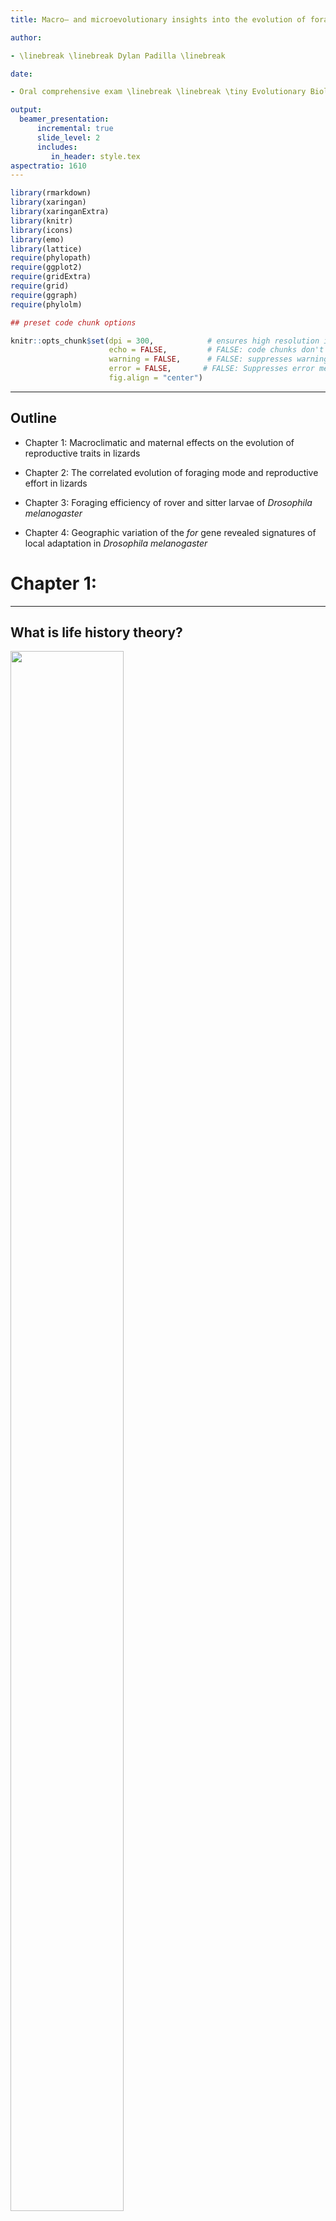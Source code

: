 ```yaml
---
title: Macro– and microevolutionary insights into the evolution of foraging behavior and life history traits

author:

- \linebreak \linebreak Dylan Padilla \linebreak

date:

- Oral comprehensive exam \linebreak \linebreak \tiny Evolutionary Biology PhD Program \linebreak School of Life Sciences \linebreak July 18, 2023

output:
  beamer_presentation:
      incremental: true
      slide_level: 2
      includes:
         in_header: style.tex
aspectratio: 1610
---
```


```r

library(rmarkdown)
library(xaringan)
library(xaringanExtra)
library(knitr)
library(icons)
library(emo)
library(lattice)
require(phylopath)
require(ggplot2)
require(gridExtra)
require(grid)
require(ggraph)
require(phylolm)

## preset code chunk options

knitr::opts_chunk$set(dpi = 300,            # ensures high resolution images
                      echo = FALSE,         # FALSE: code chunks don't show
                      warning = FALSE,      # FALSE: suppresses warning messages
                      error = FALSE,       # FALSE: Suppresses error messages
                      fig.align = "center")

```



***

## Outline

- Chapter 1: Macroclimatic and maternal effects on the evolution of reproductive traits in lizards

- Chapter 2: The correlated evolution of foraging mode and reproductive effort in lizards

- Chapter 3: Foraging efficiency of rover and sitter larvae of *Drosophila melanogaster*

- Chapter 4: Geographic variation of the *for* gene revealed signatures of local adaptation in *Drosophila melanogaster*


# Chapter 1:


***

## What is life history theory?

\begincols
  \begincol{.48\textwidth}

\justifying

![](imgs/hatchlings.jpeg){#id .class width=60% height=80%}
![](imgs/lizard_eggs.jpeg){#id .class width=70% height=70%}
<br><br>
  \endcol
\begincol{.48\textwidth}

\justifying

![](imgs/komodo_dragon.jpeg){#id .class width=80% height=70%}
![](imgs/phrynosoma.jpeg)

  \endcol
\endcols

***

## Optimal reproductive tactics

```r

knitr::include_graphics("imgs/hyp1.png")

```

***

## Optimal reproductive tactics

```r

knitr::include_graphics("imgs/hyp2.png")

```

***

## Optimal reproductive tactics

```r

knitr::include_graphics("imgs/hyp3.png")

```

***

## Relationships among environmental/body temperature and life-history traits

\begincols
  \begincol{.48\textwidth}


\justifying

![](imgs/rev_hyp.jpeg)

  \endcol
\begincol{.48\textwidth}

\justifying

![](imgs/tree4.jpeg)

  \endcol
\endcols


***

\centering

![](imgs/agamidae.jpeg){#id .class height=25% width=30%}
![](imgs/anguidae.jpeg){#id .class height=25% width=30%}
![](imgs/chamaeleonidae.jpeg){#id .class height=25% width=30%}
![](imgs/gekkonidae.jpeg){#id .class height=25% width=45%}
![](imgs/gymnophthalmidae.jpeg){#id .class height=25% width=30%}
![](imgs/dactyloidae.jpeg){#id .class height=25% width=30%}
![](imgs/iguanidae.jpeg){#id .class height=25% width=30%}
![](imgs/lacertidae.jpeg){#id .class height=25% width=30%}
![](imgs/sphaerodactylidae.jpeg){#id .class height=25% width=30%}
![](imgs/teiidae.jpeg){#id .class height=25% width=30%}
![](imgs/liolaemidae.jpeg){#id .class height=25% width=30%}
![](imgs/phrynosomatidae.jpeg){#id .class height=25% width=35%}


***

\centering

![](imgs/worldclim.png){#id .class height=25% width=70%} \linebreak
![](imgs/map2.png){#id .class height=50% width=50%} \linebreak \linebreak

Phylogenetic path analysis, package \textit{phylopath} in R

***

## A model describing a direct and an indirect effect of precipitation on the evolution of reproductive traits was strongly supported \linebreak

\begincols
  \begincol{.48\textwidth}


\justifying

![](imgs/mod_sel.jpeg)

  \endcol
\begincol{.48\textwidth}

\justifying

![](imgs/rev_pannel.jpeg)

  \endcol
\endcols


# Chapter 2:

***

## The foraging-mode paradigm \linebreak

\begincols
  \begincol{.48\textwidth}


\justifying

![](imgs/teiid.png){#id .class width=90% height=70%}
![](imgs/tiliqua.jpeg)
<br><br>
  \endcol
\begincol{.48\textwidth}

\justifying

![](imgs/sidewinder.png){#id .class width=90% height=80%}
![](imgs/snapping-turtle.jpeg)

  \endcol
\endcols


***

```r


require(shape)

par(mar = c(1, 1, 1, 1))
plot(NA, NA, xlim = c(0, 10), ylim = c(-1, 10), ann = FALSE, axes = FALSE)


text(5, 10, "Foraging mode")
segments(3.5, 9.6, 6.5, 9.6, lwd = 2)
segments(3.5, 10.4, 6.5, 10.4, lwd = 2)
segments(3.5, 10.4, 3.5, 9.6, lwd = 2)
segments(6.5, 10.4, 6.5, 9.6, lwd = 2)
text(5, 7, "Distance traveled")
segments(3.5, 6.5, 6.5, 6.5, lwd = 2)
segments(3.5, 7.5, 6.5, 7.5, lwd = 2)
segments(3.5, 6.5, 3.5, 7.5, lwd = 2)
segments(6.5, 7.5, 6.5, 6.5, lwd = 2)
text(8.6, 7, "Predation risk")
segments(7.5, 6.5, 9.8, 6.5, lwd = 2)
segments(7.5, 7.5, 9.8, 7.5, lwd = 2)
segments(7.5, 6.5, 7.5, 7.5, lwd = 2)
segments(9.8, 7.5, 9.8, 6.5, lwd = 2)

Arrows(5, 9.5, 5, 7.8, lwd = 2, arr.type = "triangle")
Arrows(6.6, 7, 7, 7, lwd = 2, arr.type = "triangle")

```

***


```r

par(mar = c(1, 1, 1, 1))
plot(NA, NA, xlim = c(0, 10), ylim = c(-1, 10), ann = FALSE, axes = FALSE)


text(5, 10, "Foraging mode")
segments(3.5, 9.6, 6.5, 9.6, lwd = 2)
segments(3.5, 10.4, 6.5, 10.4, lwd = 2)
segments(3.5, 10.4, 3.5, 9.6, lwd = 2)
segments(6.5, 10.4, 6.5, 9.6, lwd = 2)
text(5, 7, "Distance traveled")
segments(3.5, 6.5, 6.5, 6.5, lwd = 2)
segments(3.5, 7.5, 6.5, 7.5, lwd = 2)
segments(3.5, 6.5, 3.5, 7.5, lwd = 2)
segments(6.5, 7.5, 6.5, 6.5, lwd = 2)
text(8.6, 7, "Predation risk")
segments(7.5, 6.5, 9.8, 6.5, lwd = 2)
segments(7.5, 7.5, 9.8, 7.5, lwd = 2)
segments(7.5, 6.5, 7.5, 7.5, lwd = 2)
segments(9.8, 7.5, 9.8, 6.5, lwd = 2)
text(8.64, 3.7, "Reproductive effort")
segments(7.2, 4.2, 10.1, 4.2, lwd = 2)
segments(7.2, 3.2, 10.1, 3.2, lwd = 2)
segments(7.2, 4.2, 7.2, 3.2, lwd = 2)
segments(10.1, 3.2, 10.1, 4.2, lwd = 2)

Arrows(5, 9.5, 5, 7.8, lwd = 2, arr.type = "triangle")
Arrows(6.6, 7, 7, 7, lwd = 2, arr.type = "triangle")
Arrows(8.7, 4.8, 8.7, 6.1, lwd = 2, arr.type = "triangle")
Arrows(8.7, 6.1, 8.7, 4.8, lwd = 2, arr.type = "triangle")
Arrows(8.3, 4.76, 6.3, 6.2, lwd = 2, arr.type = "triangle")


```


***


```r


par(mar = c(1, 1, 1, 1))
plot(NA, NA, xlim = c(0, 10), ylim = c(-1, 10), ann = FALSE, axes = FALSE)


text(5, 10, "Foraging mode")
segments(3.5, 9.6, 6.5, 9.6, lwd = 2)
segments(3.5, 10.4, 6.5, 10.4, lwd = 2)
segments(3.5, 10.4, 3.5, 9.6, lwd = 2)
segments(6.5, 10.4, 6.5, 9.6, lwd = 2)
text(5, 7, "Distance traveled")
segments(3.5, 6.5, 6.5, 6.5, lwd = 2)
segments(3.5, 7.5, 6.5, 7.5, lwd = 2)
segments(3.5, 6.5, 3.5, 7.5, lwd = 2)
segments(6.5, 7.5, 6.5, 6.5, lwd = 2)
text(8.6, 7, "Predation risk")
segments(7.5, 6.5, 9.8, 6.5, lwd = 2)
segments(7.5, 7.5, 9.8, 7.5, lwd = 2)
segments(7.5, 6.5, 7.5, 7.5, lwd = 2)
segments(9.8, 7.5, 9.8, 6.5, lwd = 2)
text(8.64, 3.7, "Reproductive effort")
segments(7.2, 4.2, 10.1, 4.2, lwd = 2)
segments(7.2, 3.2, 10.1, 3.2, lwd = 2)
segments(7.2, 4.2, 7.2, 3.2, lwd = 2)
segments(10.1, 3.2, 10.1, 4.2, lwd = 2)
text(4.97, 3.7, "Energy gain")
segments(3.7, 4.2, 6.2, 4.2, lwd = 2)
segments(3.7, 3.2, 6.2, 3.2, lwd = 2)
segments(3.7, 4.2, 3.7, 3.2, lwd = 2)
segments(6.2, 4.2, 6.2, 3.2, lwd = 2)


Arrows(5, 9.5, 5, 7.8, lwd = 2, arr.type = "triangle")
Arrows(6.6, 7, 7, 7, lwd = 2, arr.type = "triangle")
Arrows(8.7, 4.8, 8.7, 6.1, lwd = 2, arr.type = "triangle")
Arrows(8.7, 6.1, 8.7, 4.8, lwd = 2, arr.type = "triangle")
Arrows(8.3, 4.76, 6.3, 6.2, lwd = 2, arr.type = "triangle")
Arrows(5, 4.8, 5, 6.1, lwd = 2, arr.type = "triangle")
Arrows(5, 9.5, 5, 7.8, lwd = 2, arr.type = "triangle")
Arrows(5, 6.3, 5, 4.8, lwd = 2, arr.type = "triangle")

```

***


```r

par(mar = c(1, 1, 1, 1))
plot(NA, NA, xlim = c(0, 10), ylim = c(-1, 10), ann = FALSE, axes = FALSE)
text(5, 10, "Foraging mode")
segments(3.5, 9.6, 6.5, 9.6, lwd = 2)
segments(3.5, 10.4, 6.5, 10.4, lwd = 2)
segments(3.5, 10.4, 3.5, 9.6, lwd = 2)
segments(6.5, 10.4, 6.5, 9.6, lwd = 2)
text(5, 7, "Distance traveled")
segments(3.5, 6.5, 6.5, 6.5, lwd = 2)
segments(3.5, 7.5, 6.5, 7.5, lwd = 2)
segments(3.5, 6.5, 3.5, 7.5, lwd = 2)
segments(6.5, 7.5, 6.5, 6.5, lwd = 2)
text(4.97, 3.7, "Energy gain")
segments(3.7, 4.2, 6.2, 4.2, lwd = 2)
segments(3.7, 3.2, 6.2, 3.2, lwd = 2)
segments(3.7, 4.2, 3.7, 3.2, lwd = 2)
segments(6.2, 4.2, 6.2, 3.2, lwd = 2)
text(8.6, 7, "Predation risk")
segments(7.5, 6.5, 9.8, 6.5, lwd = 2)
segments(7.5, 7.5, 9.8, 7.5, lwd = 2)
segments(7.5, 6.5, 7.5, 7.5, lwd = 2)
segments(9.8, 7.5, 9.8, 6.5, lwd = 2)
text(8.64, 3.7, "Reproductive effort")
segments(7.2, 4.2, 10.1, 4.2, lwd = 2)
segments(7.2, 3.2, 10.1, 3.2, lwd = 2)
segments(7.2, 4.2, 7.2, 3.2, lwd = 2)
segments(10.1, 3.2, 10.1, 4.2, lwd = 2)
text(1.57, 3.7, "Energy expenditure")
segments(0, 4.2, 3.1, 4.2, lwd = 2)
segments(0, 3.2, 3.1, 3.2, lwd = 2)
segments(0, 4.2, 0, 3.2, lwd = 2)
segments(3.1, 4.2, 3.1, 3.2, lwd = 2)
Arrows(5, 9.5, 5, 7.8, lwd = 2, arr.type = "triangle")
Arrows(5, 6.3, 5, 4.8, lwd = 2, arr.type = "triangle")
Arrows(5, 4.8, 5, 6.1, lwd = 2, arr.type = "triangle")
Arrows(3.8, 6.3, 2, 4.8, lwd = 2, arr.type = "triangle")
Arrows(8.3, 4.76, 6.3, 6.2, lwd = 2, arr.type = "triangle")
Arrows(8.7, 6.1, 8.7, 4.8, lwd = 2, arr.type = "triangle")
Arrows(8.7, 4.8, 8.7, 6.1, lwd = 2, arr.type = "triangle")
Arrows(6.6, 7, 7, 7, lwd = 2, arr.type = "triangle")
Arrows(7.1, 3.7, 6.5, 3.7, lwd = 2, arr.type = "triangle")
Arrows(6.5, 3.7, 7.0, 3.7, lwd = 2, arr.type = "triangle")


```


***

## Functional reproductive volume

\centering

![](imgs/model1.jpg){#id .class width=50% height=100%}


***

## Data source and description of variables

![](imgs/Meiri-2018.jpeg)


- Hatchling mass
- Offspring number
- Female mass
- Scaled-mass index


\[Reproductive\; output=Hatchling\; size \times Offspring\; number \]


***

## Ancestral reconstruction of foraging mode

\justifying

- We used a set of continuous-time, discrete-state Markov chain models

- We fitted three different models to our data, using the function `make.simmap` from the `phytools` package of R v.1.0.1


***

## Effects of maternal mass and foraging mode on reproductive output

\justifying

- We used PGLS to model the relationship among maternal mass, foraging mode and reproductive output through the `gls` function from the `nlme` package of R v.3.1.153


***

\begincols
  \begincol{.48\textwidth}


![](imgs/foraging-tree.jpeg){#id .class height=115% width=115%}

  \endcol
\begincol{.48\textwidth}

1. Sit-and-wait foraging is the most likely ancestral state \linebreak
2. Foraging mode is conserved among lizards

  \endcol
\endcols

***

## The evolution of reproductive effort in lizards was driven by an interaction between maternal mass and foraging mode

\centering

![](imgs/Figure3.jpeg){#id .class height=80% width=80%}

***

```r


## A


bertalanffy <- function(la, k, t){
    la <- as.numeric(la)
    k <- as.numeric(k)
    t <- as.numeric(t)
    la*(1 - 4*exp(-k*t))
}
fem1 <- bertalanffy(la = 4, k = 0.3, t = seq(1, 35, 1))
fem2 <- bertalanffy(la = 4.9, k = 0.25, t = seq(1, 35, 1))
par(mar = c(7, 7, 2, 2))
plot(fem1 - 0.7 ~ seq(1, 35, 1), xlim = c(-2, 35), ylim = c(-6, 8), type = "l", lwd = 4, xaxt = "n", yaxt = "n", ylab = "Cumulative energy gain (m)", xlab = "time (t)", cex.lab = 2)
box(lwd = 2)
lines(seq(1, 35, 1) - 0.48, fem2, lwd = 4, lty = 4)
legend("topleft", legend = c("large female", "small female"), lty = c(4, 1), lwd = c(4, 4), bty = "n", cex = 1)


```


***


```r

## B
fem3 <- bertalanffy(la = 5, k = 0.082, t = seq(1, 35, 1))
fem4 <- bertalanffy(la = 10, k = 0.21, t = seq(1, 35, 1))
par(mar = c(7, 7, 2, 2))
plot(fem3 - 0.7 ~ seq(1, 35, 1), xlim = c(4, 35), ylim = c(-6, 5), type = "l", lwd = 4,  col = "skyblue", xaxt = "n", yaxt = "n", ylab = "Cumulative energy gain (m)", xlab = " ", cex.lab = 2)
box(lwd = 2)
lines(seq(1, 35, 1), fem4 - 8, lwd = 4, lty = 2, col = "purple")
legend("topleft", legend = c("sit and wait", "widely foraging"), lty = c(1, 2), lwd = c(4, 4), col = c("skyblue", "purple"), bty = "n", cex = 1)
mtext("time (t)", side = 1, at = 25, line = 0.9, cex = 2)

```


***


```r

## B
fem3 <- bertalanffy(la = 5, k = 0.082, t = seq(1, 35, 1))
fem4 <- bertalanffy(la = 10, k = 0.21, t = seq(1, 35, 1))
par(mar = c(7, 7, 2, 2))
plot(fem3 - 0.7 ~ seq(1, 35, 1), xlim = c(4, 35), ylim = c(-6, 5), type = "l", lwd = 4,  col = "skyblue", xaxt = "n", yaxt = "n", ylab = "Cumulative energy gain (m)", xlab = " ", cex.lab = 2)
box(lwd = 2)
lines(seq(1, 35, 1), fem4 - 8, lwd = 4, lty = 2, col = "purple")
segments(2.6, -6.5, 25, 6.2, lwd = 4)
segments(2.6, -6.5, 33.2, 6, lwd = 4)
legend("topleft", legend = c("sit and wait", "widely foraging"), lty = c(1, 2), lwd = c(4, 4), col = c("skyblue", "purple"), bty = "n", cex = 1)
mtext("time (t)", side = 1, at = 25, line = 0.9, cex = 2)

```



***


```r

## B

fem3 <- bertalanffy(la = 5, k = 0.082, t = seq(1, 35, 1))
fem4 <- bertalanffy(la = 10, k = 0.21, t = seq(1, 35, 1))
par(mar = c(7, 7, 2, 2))
plot(fem3 - 0.7 ~ seq(1, 35, 1), xlim = c(4, 35), ylim = c(-6, 5), type = "l", lwd = 4,  col = "skyblue", xaxt = "n", yaxt = "n", ylab = "Cumulative energy gain (m)", xlab = " ", cex.lab = 2)
box(lwd = 2)
lines(seq(1, 35, 1), fem4 - 8, lwd = 4, lty = 2, col = "purple")
segments(2.6, -6.5, 25, 6.2, lwd = 4)
segments(2.6, -6.5, 33.2, 6, lwd = 4)
segments(13.2, -0.5, 2.6, -0.5, lwd = 4, lty = 2, col = "purple")
segments(15.9, -1.1, 2.6, -1.1, lwd = 4, col = "skyblue")
segments(13.2, -0.5, 13.2, -7, lwd = 4, lty = 2, col = "purple")
segments(15.9, -1.1, 15.9, -7, lwd = 4, col = "skyblue")
legend("topleft", legend = c("sit and wait", "widely foraging"), lty = c(1, 2), lwd = c(4, 4), col = c("skyblue", "purple"), bty = "n", cex = 1)
mtext(expression("t"[wf]), side = 1, at = 13.2, line = 0.5, cex = 1.8, font = 2)
mtext(expression("t"[sw]), side = 1, at = 17.2, line = 0.5, cex = 1.8, font = 2)
mtext("time (t)", side = 1, at = 25, line = 0.9, cex = 2)

```


***



```r

## C

par(mar = c(7, 7, 2, 2))
curve(2 - log(x)^2, ylim = c(-0.5, 3), xlim = c(0.1, 1), lwd = 4, lty = 2, col = "purple", xaxt = "n", yaxt = "n", ylab = "Cumulative energy gain (m)", xlab = "time (t)", cex.lab = 2)
box(lwd = 2)
curve(log(x) + 1, add = TRUE, lwd = 4, col = "skyblue")
legend("topleft", legend = c("sit and wait", "widely foraging"), lty = c(1, 2), lwd = c(4, 4), col = c("skyblue", "purple"), bty = "n", cex = 1)


```

# Chapter 3:

***

## \textit{Drosophila melanogaster} foraging behavior

\centering

![](imgs/for-gene.png)
![](imgs/larva.png){#id .class height=30% width=50%} ![](imgs/paths.png){#id .class height=50% width=70%}


***

## Experimental design


\begincols
  \begincol{.48\textwidth}


\justifying


![](imgs/life-cycle.png)

  \endcol
\begincol{.48\textwidth}

\justifying

![](imgs/experimental-design.png)


  \endcol
\endcols


***

\begincols
  \begincol{.48\textwidth}


\justifying


```r


pat <- runif(200, min = 0, max = 300)

layout(matrix(c(1, 2, 3,
                4, 5, 6,
                7, 8, 9), nrow = 3, ncol = 3, byrow = TRUE))

par(bg = "black", mar = c(3, 1, 1, 2))

# Change the plot region color
#rect(par("usr")[1], par("usr")[3],
#     par("usr")[2], par("usr")[4],
#     col = "black") # Color

for(i in 1:9){

    plot(pat, type = "p", pch = 16, col = "orange", axes = FALSE, ann = FALSE)
}

```


  \endcol
\begincol{.48\textwidth}

\justifying


```r


unif <- runif(1000, min = 0, max = 100)

# Create basic plot
plot(unif, type = "n", axes = FALSE, ann = FALSE)

# Change the plot region color
rect(par("usr")[1], par("usr")[3],
     par("usr")[2], par("usr")[4],
     col = "black") # Color

# Add a new plot
par(new = TRUE)

plot(unif, type = "p", pch = 16, col = "orange", axes = FALSE, ann = FALSE)

```


  \endcol
\endcols



***

## Predictions

```r

energy <- c(4, 5, 6, 4, 5, 6, 3, 3, 5, 4, 4, 4)
pheno <- c(rep("rover", 3), rep("sitter", 3), rep("rover", 3), rep("sitter", 3))
food <- c(rep("uniform", 6), rep("patchy", 6))

mat <- cbind(pheno, food, energy)
mat <- as.data.frame(mat)
mat$energy <- as.numeric(mat$energy)

barchart(energy ~ pheno | food, data = mat, col = c("skyblue", "purple"), ylab = "Food consumption / time", scales= list(y = list(draw = FALSE)))

```

# Chapter 4:


***

## The Drosophila \textit{foraging} gene provides an opportunity to understand the mechanisms underlying evolutionary responses to environmental variation

\begincols
  \begincol{.48\textwidth}


\justifying

1. Given its allelic variants, one should expect geographic variation of the \textit{for} gene among populations

  \endcol
\begincol{.48\textwidth}

\justifying

![](imgs/cline.png)

  \endcol
\endcols


***

## The Drosophila \textit{foraging} gene provides an opportunity to understand the mechanisms underlying evolutionary responses to environmental variation

\begincols
  \begincol{.48\textwidth}


\justifying

2. The DEST dataset enables one to study genetic variation accross populations spanning America and Europe

  \endcol
\begincol{.48\textwidth}

\justifying

![](imgs/map-drosophila.png)

  \endcol
\endcols


***

## A genetic differentiation test, and an analysis of population structure revealed an east-west gradient in allele frequency \linebreak

\begincols
  \begincol{.48\textwidth}


\justifying

![](imgs/heatmap.png)

  \endcol
\begincol{.48\textwidth}

\justifying

![](imgs/admixture.png){#id .class heigth=90% width=90%}

  \endcol
\endcols


***

## Stronger structure in populations collected in America than those collected in Europe, although the structure of pools from Ukraine, Turkey, and Russia stands out

\centering

![](imgs/map.png){#id .class heigth=70% width=70%}


***

## Spatially varying selection driven by the seasonality of net primary production

\centering

![](imgs/cca.png){#id .class heigth=50% width=50%}

***

## Models of isolation by environment and isolation by distance are likely driving genetic differentiation among populations \linebreak

\begincols
  \begincol{.48\textwidth}


\justifying

![](imgs/adaptation.png){#id .class heigth=90% width=90%}

  \endcol
\begincol{.48\textwidth}

\justifying

![](imgs/distance.png){#id .class heigth=90% width=90%}

  \endcol
\endcols

***

![](imgs/eco-evo.png){#id .class height=60%}
![](imgs/proceedings.png){#id .class height=70%}

***

![](imgs/jeb.png)

***

\centering

Time for discussion!

